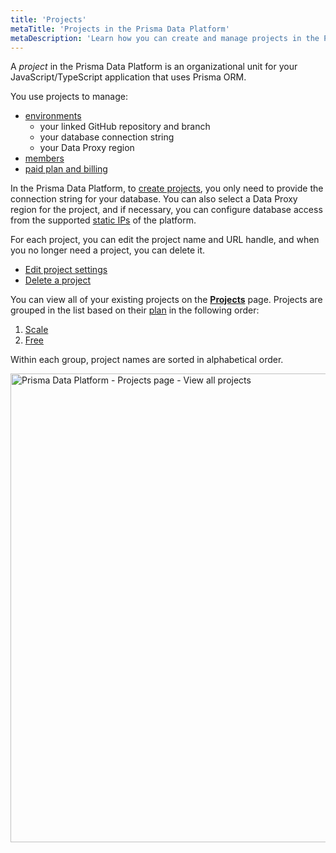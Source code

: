 ```yaml
---
title: 'Projects'
metaTitle: 'Projects in the Prisma Data Platform'
metaDescription: 'Learn how you can create and manage projects in the Prisma Data Platform'
---
```


<TopBlock>

A _project_ in the Prisma Data Platform is an organizational unit for your JavaScript/TypeScript application that uses Prisma ORM.

You use projects to manage:

- [environments](/data-platform/environments)
  - your linked GitHub repository and branch
  - your database connection string
  - your Data Proxy region
- [members](/data-platform/members)
- [paid plan and billing](/data-platform/billing/plans-and-quotas)

In the Prisma Data Platform, to [create projects](/data-platform/projects/create), you only need to provide the connection string for your database. You can also select a Data Proxy region for the project, and if necessary, you can configure database access from the supported [static IPs](/data-platform/static-ips) of the platform.

For each project, you can edit the project name and URL handle, and when you no longer need a project, you can delete it.

- [Edit project settings](/data-platform/projects/edit-settings)
- [Delete a project](/data-platform/projects/delete-project)

You can view all of your existing projects on the [**Projects**](https://cloud.prisma.io/projects) page. Projects are grouped in the list based on their [plan](/data-platform/billing/plans-and-quotas) in the following order:

1. [Scale](/data-platform/billing/plans-and-quotas#strongscalestrong-plan)
2. [Free](/data-platform/billing/plans-and-quotas#strongfreestrong-plan)

Within each group, project names are sorted in alphabetical order.

<img
  src="../images/projects/prisma-data-platform-projects-page.png"
  title="Prisma Data Platform - Projects page - View all projects"
  alt="Prisma Data Platform - Projects page - View all projects"
  width="750px"
/>

</TopBlock>
